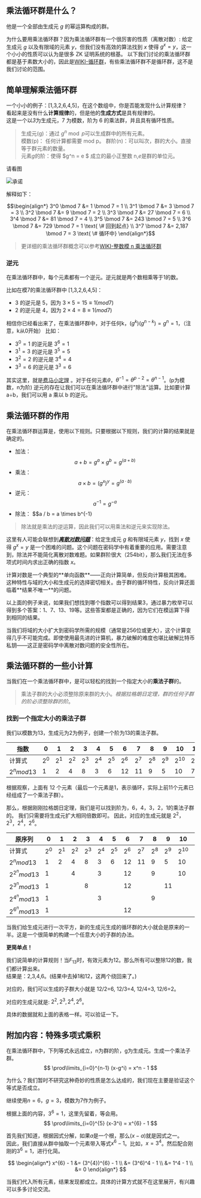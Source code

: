 
## 乘法循环群是什么？

他是一个全部由生成元 $g$ 的幂运算构成的群。

为什么要用乘法循环群？因为乘法循环群有一个很厉害的性质（离散对数）: 给定生成元 $g$ 以及有限域的元素 $y$，但我们没有高效的算法找到 $x$ 使得 $g^x=y$，这一个小小的性质可以认为是很多 ZK 证明系统的根基。
<Callout emoji="⚠️">
以下我们讨论的乘法循环群都是基于素数大小的，因此是[WIKI-循环群](https://zh.wikipedia.org/wiki/%E5%BE%AA%E7%92%B0%E7%BE%A4)，有些乘法循环群不是循环群，这不是我们讨论的范围。
</Callout>

## 简单理解乘法循环群

一个小小的例子：[1,3,2,6,4,5]，在这个数组中，你是否能发现什么计算规律？  
看起来是没有什么**计算规律**的，但是他的**生成方式**是具有规律的。  
这是一个以*3*为生成元，7 为模数，阶为 6 的乘法群，并且具有循环性质。

> 生成元(g)：通过 $g^n \bmod p$可以生成群中的所有元素。  
> 模数(p)： 任何计算都需要 mod p。
> 群阶(n)：可以叫次，群的大小。直接等于群元素的数量。  
> 元素$g$的阶：使得 $g^n = e $ 成立的最小正整数 n,$e$是群的单位元。

请看图

<Image src="/1_multiplicative_group/clock.png" alt="承诺" width={800} height={800} className="_mx-auto" />

解释如下：

```math
\begin{align*}
3^0 \bmod 7 &= 1 \bmod 7 = 1 \\
3^1 \bmod 7 &= 3 \bmod 7 = 3 \\
3^2 \bmod 7 &= 9 \bmod 7 = 2 \\
3^3 \bmod 7 &= 27 \bmod 7 = 6 \\
3^4 \bmod 7 &= 81 \bmod 7 = 4 \\
3^5 \bmod 7 &= 243 \bmod 7 = 5 \\
3^6 \bmod 7 &= 729 \bmod 7 = 1 \text{ \# 回到起点} \\
3^7 \bmod 7 &= 2,187 \bmod 7 = 3 \text{ \# 循环中}
\end{align*}
```

> 更详细的乘法循环群概念可以参考[WIKI-整数模 n 乘法循环群](https://zh.wikipedia.org/wiki/%E6%95%B4%E6%95%B0%E6%A8%A1n%E4%B9%98%E6%B3%95%E7%BE%A4)

### 逆元
在乘法循环群中，每个元素都有一个逆元。逆元就是两个数相乘等于1的数。

比如在模7的乘法循环群中 [1,3,2,6,4,5]：
- 3 的逆元是 5，因为 $3 \times 5 = 15 ≡ 1 (mod 7)$
- 2 的逆元是 4，因为 $2 \times 4 = 8 ≡ 1 (mod 7)$

相信你已经看出来了，在乘法循环群中，对于任何k，$(g^k)(g^{n-k}) = g^n = 1$，（注意，k从0开始）
比如：
- $3^0=1$ 的逆元是 $3^6=1$
- $3^1=3$ 的逆元是 $3^5=5$
- $3^2=2$ 的逆元是 $3^4=4$
- $3^3=6$ 的逆元是 $3^3=6$

其实这里，就是<u>费马小定理</u> 。对于任何元素$\theta$，$\theta^{-1} = \theta^{p-2} = \theta^{n-1}$。(p为模数，n为阶)
<Callout emoji="💡">
逆元的存在让我们可以在乘法循环群中进行"除法"运算。比如要计算 a÷b，我们可以用 a 乘以 b 的逆元。
</Callout>


## 乘法循环群的作用

在乘法循环群运算是，使用以下规则。只要根据以下规则，我们的计算的结果就是确定的。

- 加法： $$a+b = g^a \times g^b = g^{(a+b)}$$
- 乘法： $$a \times b = (g^x)^y = g^{(a \cdot b)}$$
- 逆元： $$a^{-1} = g^{-a}$$
- 除法： $$a / b = a \times b^{-1}

> 除法就是乘法的逆运算，因此我们可以用乘法和逆元来实现除法。

这里有人可能会联想到[**_离散对数问题_**](https://zh.wikipedia.org/wiki/%E7%A6%BB%E6%95%A3%E5%AF%B9%E6%95%B0)：给定生成元 $g$ 和有限域元素 $y$，找到 $x$ 使得 $g^x=y$ 是一个困难的问题。这个问题在密码学中有着重要的应用。需要注意到，除法并不能简化离散对数难题。如果群阶很大（254bit），那么我们无法在多项式时间内求出正确的指数 $x$。

<Callout emoji="📒">
计算对数是一个典型的**单向函数**——正向计算简单，但反向计算极其困难。这种特性与域的大小和生成元的选择密切相关。由于群的循环特性，反向计算还面临着**结果不唯一**的问题。

以上面的例子来说，如果我们想找到哪个指数可以得到结果3，通过暴力枚举可以得到多个答案：1、7、13、19等。这些答案都是正确的，因为它们在模运算下得到相同的结果。

当我们将域的大小扩大到密码学所需的规模（通常是256位或更大），这个计算变得几乎不可能完成。即使使用最先进的计算机，暴力破解的难度也堪比破解比特币私钥——这正是密码学中离散对数问题的安全性所在。
</Callout>

## 乘法循环群的一些小计算
当我们在一个乘法循环群中，是可以轻松的找到一个指定大小的**乘法子群**的。
>乘法子群的大小必须整除原来群的大小。_根据拉格朗日定理，群的任何子群的阶必须整除群的阶_。

### 找到一个指定大小的乘法子群
我们以模数为13，生成元为2为例子，创建一个阶为13的乘法子群。

| 指数 | 0 | 1 | 2 | 3 | 4 | 5 | 6 | 7 | 8 | 9 | 10 | 11 | 12 |
|-----|---|---|---|---|---|---|---|---|---|---|----|----|----| 
| 计算式 | $2^0$ | $2^1$ | $2^2$ | $2^3$ | $2^4$ | $2^5$ | $2^6$ | $2^7$ | $2^8$ | $2^9$ | $2^{10}$ | $2^{11}$ | $2^{12}$ |
|$2^n {mod} 13$ | 1 | 2 | 4 | 8 | 3 | 6 | 12 | 11 | 9 | 5 | 10 | 7 | 1 |

根据观察，上面有 12 个元素（最后一个元素是1，表示循环，实际上前11个元素已经组成了一个乘法子群）。

那么，根据刚刚拉格朗日定理，我们是可以找到阶为，6，4，3，2，1的乘法子群的。
我们只需要将生成元扩大相同倍数即可。
因此，对应的生成元就是 $2^2$，$2^3$，$2^4$，$2^6$。

| 原序列 | 0 | 1 | 2 | 3 | 4 | 5 | 6 | 7 | 8 | 9 | 10 | 11 | 12 |
|-----|---|---|---|---|---|---|---|---|---|---|----|----|----| 
| 计算式 | $2^0$ | $2^1$ | $2^2$ | $2^3$ | $2^4$ | $2^5$ | $2^6$ | $2^7$ | $2^8$ | $2^9$ | $2^{10}$ | $2^{11}$ | $2^{12}$ |
|$2^n {mod} 13$ | 1 | 2 | 4 | 8 | 3 | 6 | 12 | 11 | 9 | 5 | 10 | 7 | 1 |
|$2^{2^n} {mod} 13$ | 1 | |4| | 3 | | 12 | | 9 | | 10 | | 1 | |
|$2^{3^n} {mod} 13$ | 1 | | |8|   | | 12 | |   |11|   | | 1 | |
|$2^{4^n} {mod} 13$ | 1 | | | | 3 | |    | | 9 | |    | | 1 | |
|$2^{6^n} {mod} 13$ | 1 | || |  | | 12 | |  | |  | | 1 | |

当我们给生成元进行一次平方，新的生成元生成的循环群的大小就会是原来的一半。这是一个很简单的构建一个任意大小的子群的办法。

**更简单点！**

我们说简单的计算规则！当$F_{13}$时，有效元素为12。那么所有可以整除12的数，我们都计算出来。  
结果是：2,3,4,6。(结果中去掉1和12，这两个绕回来了。)

对应的，我们可以生成的子群大小就是 12/2=6, 12/3=4, 12/4=3, 12/6=2。

对应的生成元就是: $2^2,2^3,2^4,2^6$。

具体的数据就和上面的表格一样。可以验证一下。

## 附加内容：特殊多项式乘积
在乘法循环群中，下列等式永远成立，n为群的阶，g为生成元。生成一个乘法子群。
$$
\prod\limits_{i=0}^{n-1} (x-g^i) = x^n - 1
$$

为什么？我们暂时不研究这种奇妙的性质是怎么达成的，我们现在主要是验证这个等式是否成立。

继续使用$n=6$，$g=3$，模数为7作为例子。

根据上面的内容，$3^6=1$，这里先留着，等会用。
$$
\prod\limits_{i=0}^{5} (x-3^i) = x^{6} - 1
$$

首先我们知道，根据因式分解，如果$a$是一个根，那么$(x-a)$就是因式之一。  
因此，我们直接从群中抽取一个元素带入等式$x^{6} - 1$。比如，$x=3^4$。然后配合刚刚的$3^6=1$，进行化简。

$$
\begin{align*}
x^{6} - 1 &= (3^{4})^{6} - 1 \\
&= (3^6)^4 - 1 \\
&= 1^4 - 1 \\
&= 0
\end{align*}
$$

当我们代入所有元素，结果发现都成立。具体的计算方式就不在这里展开，有兴趣可以多多讨论交流。